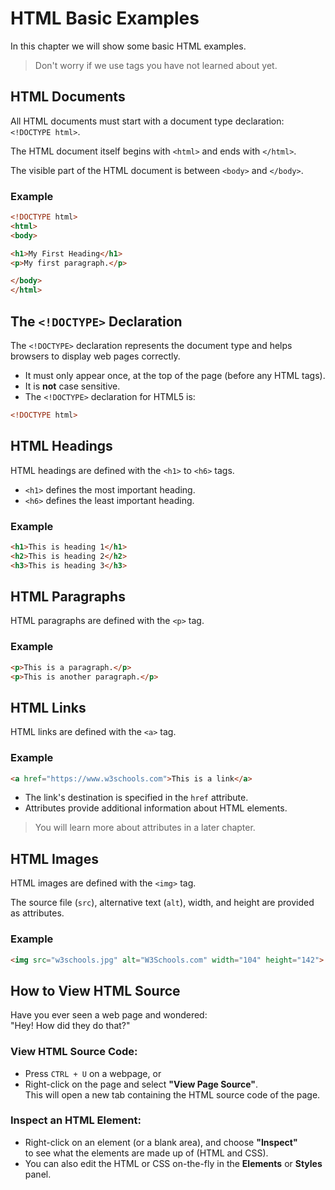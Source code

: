# HTML Basic Examples

In this chapter we will show some basic HTML examples.

> Don't worry if we use tags you have not learned about yet.

## HTML Documents

All HTML documents must start with a document type declaration: `<!DOCTYPE html>`.

The HTML document itself begins with `<html>` and ends with `</html>`.

The visible part of the HTML document is between `<body>` and `</body>`.

### Example

```html
<!DOCTYPE html>
<html>
<body>

<h1>My First Heading</h1>
<p>My first paragraph.</p>

</body>
</html>
```

## The `<!DOCTYPE>` Declaration

The `<!DOCTYPE>` declaration represents the document type and helps browsers to display web pages correctly.

- It must only appear once, at the top of the page (before any HTML tags).
- It is **not** case sensitive.
- The `<!DOCTYPE>` declaration for HTML5 is:

```html
<!DOCTYPE html>
```

## HTML Headings

HTML headings are defined with the `<h1>` to `<h6>` tags.

- `<h1>` defines the most important heading.
- `<h6>` defines the least important heading.

### Example

```html
<h1>This is heading 1</h1>
<h2>This is heading 2</h2>
<h3>This is heading 3</h3>
```

## HTML Paragraphs

HTML paragraphs are defined with the `<p>` tag.

### Example

```html
<p>This is a paragraph.</p>
<p>This is another paragraph.</p>
```

## HTML Links

HTML links are defined with the `<a>` tag.

### Example

```html
<a href="https://www.w3schools.com">This is a link</a>
```

- The link's destination is specified in the `href` attribute.
- Attributes provide additional information about HTML elements.

> You will learn more about attributes in a later chapter.

## HTML Images

HTML images are defined with the `<img>` tag.

The source file (`src`), alternative text (`alt`), width, and height are provided as attributes.

### Example

```html
<img src="w3schools.jpg" alt="W3Schools.com" width="104" height="142">
```

## How to View HTML Source

Have you ever seen a web page and wondered:  
"Hey! How did they do that?"

### View HTML Source Code:

- Press `CTRL + U` on a webpage, or
- Right-click on the page and select **"View Page Source"**.  
  This will open a new tab containing the HTML source code of the page.

### Inspect an HTML Element:

- Right-click on an element (or a blank area), and choose **"Inspect"**  
  to see what the elements are made up of (HTML and CSS).
- You can also edit the HTML or CSS on-the-fly in the **Elements** or **Styles** panel.

